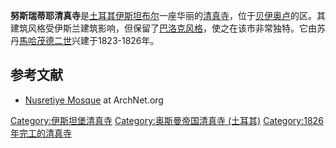 
{{Infobox religious building
| building_name         = 努斯瑞蒂耶清真寺 
| infobox_width         = 250px
| image                 = İstanbul 4946.jpg
| image_size            = 250px
| location              = [[土耳其|土耳其]][[伊斯坦布尔|伊斯坦布尔]]
| geo                   = {{coord|41|01|38.38|N|28|58|59.38|E|region:TR_type:landmark|title=inline,title}}
| religious_affiliation = [[伊斯兰教|伊斯兰教]]
| architect             = Krikor Balyan
| architecture_type     = 清真寺
| groundbreaking        = 1823
| year_completed        = 1826
| minaret_quantity      = 2
}}
'''努斯瑞蒂耶清真寺'''是[[土耳其|土耳其]][[伊斯坦布尔|伊斯坦布尔]]一座华丽的[[清真寺|清真寺]]，位于[[贝伊奥卢|贝伊奥卢]]的{{le|Tophane}}区。其建筑风格受伊斯兰建筑影响，但保留了[[巴洛克建筑|巴洛克风格]]，使之在该市非常独特。它由苏丹[[馬哈茂德二世|馬哈茂德二世]]兴建于1823-1826年。

==参考文献==
* [https://web.archive.org/web/20101120072937/http://archnet.org/library/sites/one-site.jsp?site_id=7443 Nusretiye Mosque] at ArchNet.org
{{commonscat-inline}}
{{coord|41|01|38.38|N|28|58|59.38|E|display=title|region:TR_type:landmark}}
{{土耳其清真寺}}
[[Category:伊斯坦堡清真寺|Category:伊斯坦堡清真寺]]
[[Category:奥斯曼帝国清真寺_(土耳其)|Category:奥斯曼帝国清真寺 (土耳其)]]
[[Category:1826年完工的清真寺|Category:1826年完工的清真寺]]